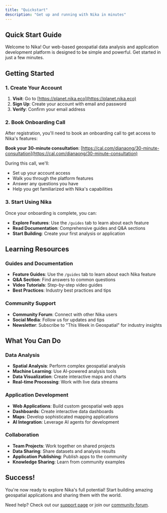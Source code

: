```yaml
---
title: "Quickstart"
description: "Get up and running with Nika in minutes"
---
```


## Quick Start Guide

Welcome to Nika! Our web-based geospatial data analysis and application development platform is designed to be simple and powerful. Get started in just a few minutes.

## Getting Started

### 1. Create Your Account
1. **Visit**: Go to [https://planet.nika.eco](https://planet.nika.eco)
2. **Sign Up**: Create your account with email and password
3. **Verify**: Confirm your email address

### 2. Book Onboarding Call
After registration, you'll need to book an onboarding call to get access to Nika's features:

**Book your 30-minute consultation**: [https://cal.com/dianaong/30-minute-consultation](https://cal.com/dianaong/30-minute-consultation)

During this call, we'll:
- Set up your account access
- Walk you through the platform features
- Answer any questions you have
- Help you get familiarized with Nika's capabilities

### 3. Start Using Nika
Once your onboarding is complete, you can:
- **Explore Features**: Use the `/guides` tab to learn about each feature
- **Read Documentation**: Comprehensive guides and Q&A sections
- **Start Building**: Create your first analysis or application

## Learning Resources

### Guides and Documentation
- **Feature Guides**: Use the `/guides` tab to learn about each Nika feature
- **Q&A Section**: Find answers to common questions
- **Video Tutorials**: Step-by-step video guides
- **Best Practices**: Industry best practices and tips

### Community Support
- **Community Forum**: Connect with other Nika users
- **Social Media**: Follow us for updates and tips
- **Newsletter**: Subscribe to "This Week in Geospatial" for industry insights

## What You Can Do

### Data Analysis
- **Spatial Analysis**: Perform complex geospatial analysis
- **Machine Learning**: Use AI-powered analysis tools
- **Data Visualization**: Create interactive maps and charts
- **Real-time Processing**: Work with live data streams

### Application Development
- **Web Applications**: Build custom geospatial web apps
- **Dashboards**: Create interactive data dashboards
- **Maps**: Develop sophisticated mapping applications
- **AI Integration**: Leverage AI agents for development

### Collaboration
- **Team Projects**: Work together on shared projects
- **Data Sharing**: Share datasets and analysis results
- **Application Publishing**: Publish apps to the community
- **Knowledge Sharing**: Learn from community examples

## Success!

You're now ready to explore Nika's full potential! Start building amazing geospatial applications and sharing them with the world.

Need help? Check out our [support page](/support) or join our [community forum](https://github.com/orgs/NikaEco/discussions).
